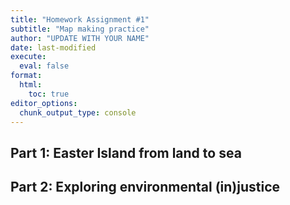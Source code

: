 ```yaml
---
title: "Homework Assignment #1"
subtitle: "Map making practice"
author: "UPDATE WITH YOUR NAME"
date: last-modified
execute: 
  eval: false
format:
  html:
    toc: true
editor_options: 
  chunk_output_type: console
---
```


## Part 1: Easter Island from land to sea


## Part 2: Exploring environmental (in)justice


